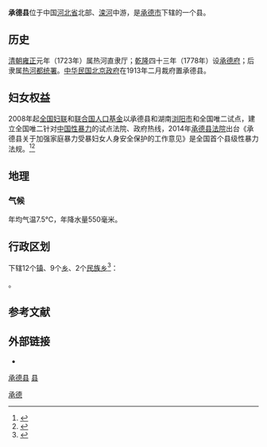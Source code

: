 {{Otheruses|承德县 (清朝)|subject=中国河北省承德市下辖的一个县|other=清朝时在今辽宁省设置的同名县}}
{{Infobox China County
| county = 承德县
| usedname = 
| nameorigin = 
| Photo = CR Xiabancheng Station.JPG
| Photoname = 下板城站
| map = 
| map_caption = 
| Pinyin = Chéngdé Xiàn
| Belong = [[河北省|河北省]][[承德市|承德市]]
| Types = [[县|县]]
| admincode =  
| founded = 
| seat = [[下板城镇|下板城镇]]下板城大街
| officerTitle = 
| officer = 
| officerTitle2 = 
| officer2 = 
| division = 
| town = 
| township = 
| subdistrict = 
| dialect = 
| post code = 067400
| phone code = 0314 
| coordinate = 
| area = 3990平方千米
| area land = 
| area water = 
| census yr = 2006年
| pop = 48万人
| density =  
| GDP = 
| GDP_as_of = 
| GDPPC = 
| carlicense = 冀H
| web = www.cdx.gov.cn
| web_title = 承德县政府网
}}
'''承德县'''位于中国[[河北省|河北省]]北部、[[滦河|滦河]]中游，是[[承德市|承德市]]下辖的一个县。

==历史==
[[清朝|清朝]][[雍正|雍正]]元年（1723年）属热河直隶厅；[[乾隆|乾隆]]四十三年（1778年）设[[承德府|承德府]]；后隶属[[热河都统署|热河都统署]]。[[中华民国北京政府|中华民国北京政府]]在1913年二月裁府置承德县。

==妇女权益==

2008年起[[全国妇联|全国妇联]]和[[联合国人口基金|联合国人口基金]]以承德县和湖南[[浏阳市|浏阳市]]和全国唯二试点，建立全国唯二针对[[中国大陆性暴力|中国性暴力]]的试点法院、政府热线，2014年[[承德县法院|承德县法院]]出台《承德县关于加强家庭暴力受暴妇女人身安全保护的工作意见》是全国首个县级性暴力法规。<ref>{{cite news|title=承德县人民法院荣获“河北省维护妇女儿童权益先进集体”荣誉称号|newspaper=承德县人民法院|date=2021-03-01|last=|url=http://cdx.hebeicourt.gov.cn/public/detail.php?id=5169|archiveurl=https://web.archive.org/web/20210804033401/http://cdx.hebeicourt.gov.cn/public/detail.php?id=5169|archivedate=2021-08-04|accessdate=2021-08-04|dead-url=no}}</ref><ref>{{cite news|title=河北在全国率先实施反对家庭暴力的地方性法规|newspaper=[[长城网|长城网]]|date=2014-11-28|last=季然|url=http://heb.hebei.com.cn/system/2014/11/28/014428300.shtml|archiveurl=https://web.archive.org/web/20210804025349/http://heb.hebei.com.cn/system/2014/11/28/014428300.shtml|archivedate=2021-08-04|accessdate=2021-08-04|dead-url=no}}</ref>
==地理==

===气候===
年均气温7.5℃，年降水量550毫米。

== 行政区划 ==
{{PAGENAMEBASE}}下辖12个[[行政建制镇|镇]]、9个[[乡_(中华人民共和国)|乡]]、2个[[民族乡|民族乡]]<ref>{{PRC admin/ref sgc|13/08/21}}</ref>：

{{PRC admin/children|13/08/21}}。

== 参考文献 ==
{{reflist}}

== 外部链接 ==
* {{Official website|http://www.cdx.gov.cn/|name=承德县人民政府}}

{{承德县行政区划}}
{{承德市行政区划}}
{{河北行政区划}}
{{中華民國熱河省行政區劃}}
{{Authority control}}

[[category:承德县|]]
[[category:承德区县|县]]
[[Category:河北省县份|承德]]